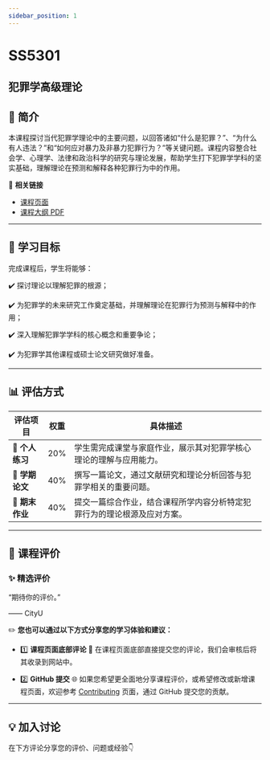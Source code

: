 ```yaml
---
sidebar_position: 1
---
```


# SS5301
## 犯罪学高级理论

## **📘 简介**
本课程探讨当代犯罪学理论中的主要问题，以回答诸如“什么是犯罪？”、“为什么有人违法？”和“如何应对暴力及非暴力犯罪行为？”等关键问题。课程内容整合社会学、心理学、法律和政治科学的研究与理论发展，帮助学生打下犯罪学学科的坚实基础，理解理论在预测和解释各种犯罪行为中的作用。

🔗 **相关链接**
- [课程页面](https://www.cityu.edu.hk/catalogue/pg/202425/course/SS5301.htm)
- [课程大纲 PDF](https://www.cityu.edu.hk/catalogue/pg/202425/course/SS5301.pdf)

---

## **🎯 学习目标**

完成课程后，学生将能够：

✔️ 探讨理论以理解犯罪的根源；

✔️ 为犯罪学的未来研究工作奠定基础，并理解理论在犯罪行为预测与解释中的作用；

✔️ 深入理解犯罪学学科的核心概念和重要争论；

✔️ 为犯罪学其他课程或硕士论文研究做好准备。

---

## **📊 评估方式**

| **评估项目**             | **权重** | **具体描述**                                                                                       |
|------------------------|---------|---------------------------------------------------------------------------------------------------|
| **📝 个人练习**          | 20%     | 学生需完成课堂与家庭作业，展示其对犯罪学核心理论的理解与应用能力。                                               |
| **📄 学期论文**          | 40%     | 撰写一篇论文，通过文献研究和理论分析回答与犯罪学相关的重要问题。                                                 |
| **📄 期末作业**          | 40%     | 提交一篇综合作业，结合课程所学内容分析特定犯罪行为的理论根源及应对方案。                                            |

---

## **💬 课程评价**

### ✨ **精选评价**
<div className={commentStyles.commentBox}>
    <p className={commentStyles.commentText}>
        “期待你的评价。”
    </p>
    <p className={commentStyles.commentAuthor}>—— CityU</p>
</div>

✏️ **您也可以通过以下方式分享您的学习体验和建议：**

- 1️⃣ **课程页面底部评论**
💬 在课程页面底部直接提交您的评论，我们会审核后将其收录到网站中。

- 2️⃣ **GitHub 提交**
🌐 如果您希望更全面地分享课程评价，或希望修改或新增课程页面，欢迎参考 [Contributing](/contributing) 页面，通过 GitHub 提交您的贡献。

---

## **💡 加入讨论**

在下方评论分享您的评价、问题或经验👇
<Utterances />
